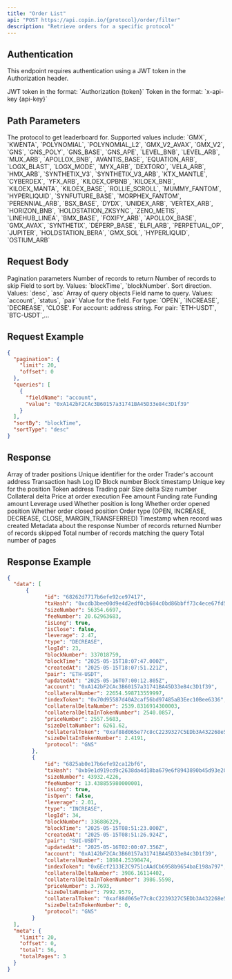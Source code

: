 ```yaml
---
title: "Order List"
api: "POST https://api.copin.io/{protocol}/order/filter"
description: "Retrieve orders for a specific protocol"
---
```

## Authentication
This endpoint requires authentication using a JWT token in the Authorization header.

<ParamField header="Authorization" type="string">
    JWT token in the format: `Authorization {token}`
</ParamField>

<ParamField header="x-api-key" type="string">
    Token in the format: `x-api-key {api-key}`
</ParamField>

## Path Parameters

<ParamField query="protocol" type="string" required>
    The protocol to get leaderboard for. Supported values include: `GMX`,
    `KWENTA`, `POLYNOMIAL`, `POLYNOMIAL_L2`, `GMX_V2_AVAX`, `GMX_V2`, `GNS`,
    `GNS_POLY`, `GNS_BASE`, `GNS_APE`, `LEVEL_BNB`, `LEVEL_ARB`, `MUX_ARB`,
    `APOLLOX_BNB`, `AVANTIS_BASE`, `EQUATION_ARB`, `LOGX_BLAST`, `LOGX_MODE`,
    `MYX_ARB`, `DEXTORO`, `VELA_ARB`, `HMX_ARB`, `SYNTHETIX_V3`,
    `SYNTHETIX_V3_ARB`, `KTX_MANTLE`, `CYBERDEX`, `YFX_ARB`, `KILOEX_OPBNB`,
    `KILOEX_BNB`, `KILOEX_MANTA`, `KILOEX_BASE`, `ROLLIE_SCROLL`, `MUMMY_FANTOM`,
    `HYPERLIQUID`, `SYNFUTURE_BASE`, `MORPHEX_FANTOM`, `PERENNIAL_ARB`,
    `BSX_BASE`, `DYDX`, `UNIDEX_ARB`, `VERTEX_ARB`, `HORIZON_BNB`,
    `HOLDSTATION_ZKSYNC`, `ZENO_METIS`, `LINEHUB_LINEA`, `BMX_BASE`, `FOXIFY_ARB`,
    `APOLLOX_BASE`, `GMX_AVAX`, `SYNTHETIX`, `DEPERP_BASE`, `ELFI_ARB`, `PERPETUAL_OP`,
    `JUPITER`, `HOLDSTATION_BERA`, `GMX_SOL`, `HYPERLIQUID`, `OSTIUM_ARB`
</ParamField>

## Request Body

<ParamField body="pagination" type="object">
  Pagination parameters
  <Expandable title="properties">
    <ParamField body="limit" type="number" default="20">
      Number of records to return
    </ParamField>
    <ParamField body="offset" type="number" default="0">
      Number of records to skip
    </ParamField>
  </Expandable>
</ParamField>

<ParamField body="sortBy" type="string">
  Field to sort by. Values: `blockTime`, `blockNumber`.
</ParamField>

<ParamField body="sortType" type="string" default="desc">
  Sort direction. Values: `desc`, `asc`
</ParamField>

<ParamField body="queries" type="array">
  Array of query objects
  <Expandable title="properties">
    <ParamField body="fieldName" type="string">
      Field name to query. Values: `account`, `status`, `pair`
    </ParamField>
    <ParamField body="value" type="string">
      Value for the field. For type: `OPEN`, `INCREASE`, `DECREASE`, 'CLOSE'. For account: address
      string. For pair: `ETH-USDT`, `BTC-USDT`,...
    </ParamField>
  </Expandable>
</ParamField>

## Request Example

```json
{
  "pagination": {
    "limit": 20,
    "offset": 0
  },
  "queries": [
    {
      "fieldName": "account",
      "value": "0xA142bF2CAc3B60157a31741BA45D33e84c3D1f39"
    }
  ],
  "sortBy": "blockTime",
  "sortType": "desc"
}
```

## Response

<ResponseField name="data" type="array">
  Array of trader positions
    <Expandable title="properties">
        <ResponseField name="id" type="string">
            Unique identifier for the order
        </ResponseField>
        <ResponseField name="account" type="string">
            Trader's account address
        </ResponseField>
        <ResponseField name="txHash" type="string">
            Transaction hash
        </ResponseField>
        <ResponseField name="logId" type="number">
            Log ID
        </ResponseField>
        <ResponseField name="blockNumber" type="number">
            Block number
        </ResponseField>
        <ResponseField name="blockTime" type="string">
            Block timestamp
        </ResponseField>
        <ResponseField name="key" type="string">
            Unique key for the position
        </ResponseField>
        <ResponseField name="indexToken" type="string">
            Token address
        </ResponseField>
        <ResponseField name="pair" type="string">
            Trading pair
        </ResponseField>
        <ResponseField name="sizeDeltaNumber" type="number">
            Size delta
        </ResponseField>
        <ResponseField name="sizeNumber" type="number">
            Size number
        </ResponseField>
        <ResponseField name="collateralDeltaNumber" type="number">
            Collateral delta
        </ResponseField>
        <ResponseField name="priceNumber" type="number">
            Price at order execution
        </ResponseField>
        <ResponseField name="feeNumber" type="number">
            Fee amount
        </ResponseField>
        <ResponseField name="fundingRateNumber" type="number">
            Funding rate
        </ResponseField>
        <ResponseField name="fundingNumber" type="number">
            Funding amount
        </ResponseField>
        <ResponseField name="leverage" type="number">
            Leverage used
        </ResponseField>
        <ResponseField name="isLong" type="boolean">
            Whether position is long
        </ResponseField>
        <ResponseField name="isOpen" type="boolean">
            Whether order opened position
        </ResponseField>
        <ResponseField name="isClose" type="boolean">
            Whether order closed position
        </ResponseField>
        <ResponseField name="type" type="string">
            Order type (OPEN, INCREASE, DECREASE, CLOSE, MARGIN_TRANSFERRED)
        </ResponseField>
        <ResponseField name="createdAt" type="string">
            Timestamp when record was created
        </ResponseField>
    </Expandable>
</ResponseField>

<ResponseField name="meta" type="object">
  Metadata about the response
  <Expandable title="properties">
    <ResponseField name="limit" type="number">
      Number of records returned
    </ResponseField>
    <ResponseField name="offset" type="number">
      Number of records skipped
    </ResponseField>
    <ResponseField name="total" type="number">
      Total number of records matching the query
    </ResponseField>
    <ResponseField name="totalPages" type="number">
      Total number of pages
    </ResponseField>
  </Expandable>
</ResponseField>

## Response Example

```json
{
  "data": [
      {
            "id": "68262d7717b6efe92ce97417",
            "txHash": "0xcdb3bee00d9e4d2edf0cb684c0bd86bbff73c4ece67fd58d9434169555d85976",
            "sizeNumber": 56354.6697,
            "feeNumber": 20.62963683,
            "isLong": true,
            "isClose": false,
            "leverage": 2.47,
            "type": "DECREASE",
            "logId": 23,
            "blockNumber": 337018759,
            "blockTime": "2025-05-15T18:07:47.000Z",
            "createdAt": "2025-05-15T18:07:51.221Z",
            "pair": "ETH-USDT",
            "updatedAt": "2025-05-16T07:00:12.805Z",
            "account": "0xA142bF2CAc3B60157a31741BA45D33e84c3D1f39",
            "collateralNumber": 22654.598713559997,
            "indexToken": "0x70d95587d40A2caf56bd97485aB3Eec10Bee6336",
            "collateralDeltaNumber": 2539.8316914300003,
            "collateralDeltaInTokenNumber": 2540.0857,
            "priceNumber": 2557.5683,
            "sizeDeltaNumber": 6261.62,
            "collateralToken": "0xaf88d065e77c8cC2239327C5EDb3A432268e5831",
            "sizeDeltaInTokenNumber": 2.4191,
            "protocol": "GNS"
        },
        {
            "id": "6825ab0e17b6efe92ca12bf6",
            "txHash": "0xb9e1d919cd9c2638da4d18ba679e6f8943890b45d93e2006d91548d0ddc8611d",
            "sizeNumber": 43932.4226,
            "feeNumber": 13.438855980000001,
            "isLong": true,
            "isOpen": false,
            "leverage": 2.01,
            "type": "INCREASE",
            "logId": 34,
            "blockNumber": 336886229,
            "blockTime": "2025-05-15T08:51:23.000Z",
            "createdAt": "2025-05-15T08:51:26.924Z",
            "pair": "SUI-USDT",
            "updatedAt": "2025-05-16T02:00:07.356Z",
            "account": "0xA142bF2CAc3B60157a31741BA45D33e84c3D1f39",
            "collateralNumber": 18984.25398474,
            "indexToken": "0x6Ecf2133E2C9751cAAdCb6958b9654baE198a797",
            "collateralDeltaNumber": 3986.16114402,
            "collateralDeltaInTokenNumber": 3986.5598,
            "priceNumber": 3.7693,
            "sizeDeltaNumber": 7992.9579,
            "collateralToken": "0xaf88d065e77c8cC2239327C5EDb3A432268e5831",
            "sizeDeltaInTokenNumber": 0,
            "protocol": "GNS"
        }
  ],
  "meta": {
    "limit": 20,
    "offset": 0,
    "total": 56,
    "totalPages": 3
  }
}
```
